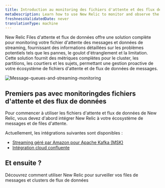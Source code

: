 ```yaml
---
title: Introduction au monitoring des fichiers d'attente et des flux de données
metaDescription: Learn how to use New Relic to monitor and observe the performance of your Kafka message queues and streaming data.
freshnessValidatedDate: never
translationType: machine
---
```


New Relic Files d&apos;attente et flux de données offre une solution complète pour monitoring votre fichier d&apos;attente des messages et données de streaming, fournissant des informations détaillées sur les problèmes potentiels tels que les pannes, le goulot d&apos;étranglement et la limitation. Cette solution fournit des métriques complètes pour le cluster, les partitions, les courtiers et les sujets, permettant une gestion proactive de votre écosystème de fichiers d&apos;attente et de flux de données de messages.

<img title="Message-queues-and-streaming-monitoring" alt="Message-queues-and-streaming-monitoring" src="/images/kafka-monitoring.webp" />

## Premiers pas avec monitoringdes fichiers d&apos;attente et des flux de données

Pour commencer à utiliser les fichiers d&apos;attente et flux de données de New Relic, vous devez d&apos;abord intégrer New Relic à votre écosystème de messages et de files d&apos;attente.

Actuellement, les intégrations suivantes sont disponibles :

* [Streaming géré par Amazon pour Apache Kafka (MSK)](/docs/message-queues-streaming/installation/aws-managed-kafka-msk-integration)
* [Intégration cloud confluente](/docs/message-queues-streaming/installation/confluent-cloud-integration)

## Et ensuite ?

<DocTiles>
  <DocTile title="Données et interface utilisateur" path="/docs/message-queues-streaming/ui-data/understand-ui">
    Découvrez comment utiliser New Relic pour surveiller vos files de messages et clusters de flux de données
  </DocTile>
</DocTiles>